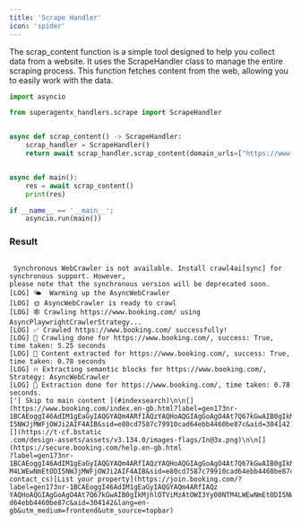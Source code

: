 ```yaml
---
title: 'Scrape Handler'
icon: 'spider'
---
```


The scrap_content function is a simple tool designed to help you collect data from a website.
It uses the ScrapeHandler class to manage the entire scraping process. This function fetches
content from the web, allowing you to easily work with the data.


```python scrape_handler.py
import asyncio

from superagentx_handlers.scrape import ScrapeHandler


async def scrap_content() -> ScrapeHandler:
    scrap_handler = ScrapeHandler()
    return await scrap_handler.scrap_content(domain_urls=["https://www.booking.com/"])


async def main():
    res = await scrap_content()
    print(res)

if __name__ == '__main__':
    asyncio.run(main())
```

### Result
```shell

 Synchronous WebCrawler is not available. Install crawl4ai[sync] for synchronous support. However,
please note that the synchronous version will be deprecated soon.
[LOG] 🌤️  Warming up the AsyncWebCrawler
[LOG] 🌞 AsyncWebCrawler is ready to crawl
[LOG] 🕸️ Crawling https://www.booking.com/ using AsyncPlaywrightCrawlerStrategy...
[LOG] ✅ Crawled https://www.booking.com/ successfully!
[LOG] 🚀 Crawling done for https://www.booking.com/, success: True, time taken: 5.25 seconds
[LOG] 🚀 Content extracted for https://www.booking.com/, success: True, time taken: 0.78 seconds
[LOG] 🔥 Extracting semantic blocks for https://www.booking.com/, Strategy: AsyncWebCrawler
[LOG] 🚀 Extraction done for https://www.booking.com/, time taken: 0.78 seconds.
['[ Skip to main content ](#indexsearch)\n\n[](https://www.booking.com/index.en-gb.html?label=gen173nr-
1BCAEoggI46AdIM1gEaGyIAQGYAQm4ARfIAQzYAQHoAQGIAgGoAgO4At7Q67kGwAIB0gIkMjhlOTViMzAtOWI3Yy00NTM4LWEwNmEtOD
I5NWJjMWFjOWJi2AIF4AIB&sid=e80cd7587c79910cad64ebb4460be87c&aid=304142)\n\nINR\n\n![](https://t-cf.bstatic
.com/design-assets/assets/v3.134.0/images-flags/In@3x.png)\n\n[](https://secure.booking.com/help.en-gb.html
?label=gen173nr-1BCAEoggI46AdIM1gEaGyIAQGYAQm4ARfIAQzYAQHoAQGIAgGoAgO4At7Q67kGwAIB0gIkMjhlOTViMzAtOWI3Yy00NT
M4LWEwNmEtODI5NWJjMWFjOWJi2AIF4AIB&sid=e80cd7587c79910cad64ebb4460be87c&aid=304142&source=header&src=profile_
contact_cs)[List your property](https://join.booking.com/?label=gen173nr-1BCAEoggI46AdIM1gEaGyIAQGYAQm4ARfIAQz
YAQHoAQGIAgGoAgO4At7Q67kGwAIB0gIkMjhlOTViMzAtOWI3Yy00NTM4LWEwNmEtODI5NWJjMWFjOWJi2AIF4AIB&sid=e80cd7587c79910ca
d64ebb4460be87c&aid=304142&lang=en-gb&utm_medium=frontend&utm_source=topbar)

```